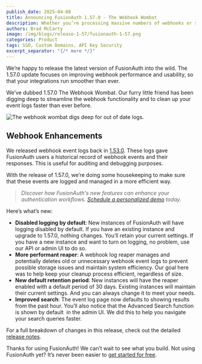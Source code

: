 ```yaml
---
publish_date: 2025-04-08
title: Announcing FusionAuth 1.57.0 - The Webhook Wombat
description: Whether you’re processing massive numbers of webhooks or simplifying event management, version 1.57.0 improves system performance.
authors: Brad McCarty
image: /img/blogs/release-1-57/fusionauth-1-57.png
categories: Product
tags: SSO, Custom Domains, API Key Security
excerpt_separator: "{/* more */}"
---
```


We’re happy to release the latest version of FusionAuth into the wild. The 1.57.0 update focuses on improving webhook performance and usability, so that your integrations run smoother than ever.

We’ve dubbed 1.57.0 The Webhook Wombat. Our furry little friend has been digging deep to streamline the webhook functionality and to clean up your event logs faster than ever before.

![The webhook wombat digs deep for out of date logs.](/img/blogs/release-1-57/webhook-wombat.png)

## Webhook Enhancements

We released webhook event logs back in [1.53.0](/blog/announcing-fusionauth-1-53). These logs gave FusionAuth users a historical record of webhook events and their responses. This is useful for auditing and debugging purposes.

With the release of 1.57.0, we’re doing some housekeeping to make sure that these events are logged and managed in a more efficient way.

> _Discover how FusionAuth's new features can enhance your authentication workflows. [Schedule a personalized demo](/contact) today._

Here’s what’s new:

- **Disabled logging by default**: New instances of FusionAuth will have logging disabled by default. If you have an existing instance and upgrade to 1.57.0, nothing changes. You’ll retain your current settings. If you have a new instance and want to turn on logging, no problem, use our API or admin UI to do so.
- **More performant reaper**: A webhook log reaper manages and potentially deletes old or unnecessary webhook event logs to prevent possible storage issues and maintain system efficiency. Our goal here was to help keep your cleanup process efficient, regardless of size.
- **New default retention period**: New instances will have the reaper enabled with a default period of 30 days. Existing instances will maintain their current settings. And you can always change it to meet your needs.
- **Improved search**: The event log page now defaults to showing results from the past hour. You’ll also notice that the Advanced Search function is shown by default  in the admin UI. We did this to help you navigate your search queries faster.

For a full breakdown of changes in this release, check out the detailed [release notes](/docs/release-notes).

Thanks for using FusionAuth! We can’t wait to see what you build. Not using FusionAuth yet? It’s never been easier to [get started for free](/get-started).
